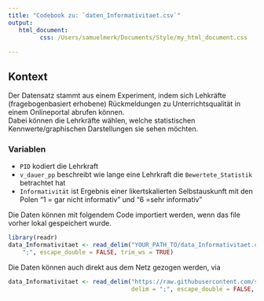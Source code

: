 ```yaml
---
title: "Codebook zu: `daten_Informativitaet.csv`"
output: 
   html_document:
         css: /Users/samuelmerk/Documents/Style/my_html_document.css
   
---
```



## Kontext
Der Datensatz stammt aus einem Experiment, indem sich Lehkräfte (fragebogenbasiert erhobene) Rückmeldungen zu Unterrichtsqualität in einem Onlineportal abrufen können.  
Dabei können die Lehrkräfte wählen, welche statistischen Kennwerte/graphischen Darstellungen sie sehen möchten.

### Variablen
* `PID` kodiert die Lehrkraft
* `v_dauer_pp` beschreibt wie lange eine Lehrkraft die `Bewertete_Statistik` betrachtet hat
* `Informativität` ist Ergebnis einer likertskalierten Selbstauskunft mit den Polen "1 = gar nicht informativ" und "6 =sehr informativ"

Die Daten können mit folgendem Code importiert werden, wenn das file vorher lokal gespeichert wurde.
```r
library(readr)
data_Informativitaet <- read_delim("YOUR_PATH_TO/data_Informativitaet.csv", 
    ";", escape_double = FALSE, trim_ws = TRUE)
```

Die Daten können auch direkt aus dem Netz gezogen werden, via
```r
data_Informativitaet <- read_delim("https://raw.githubusercontent.com/sammerk/FF/master/data/data_Informativitaet.csv", 
                                   delim = ";", escape_double = FALSE, trim_ws = TRUE)
```

